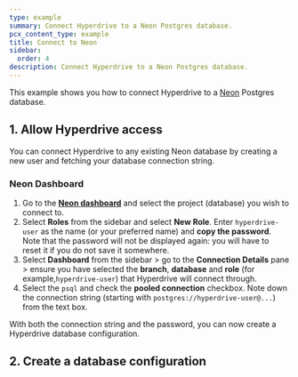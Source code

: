 ```yaml
---
type: example
summary: Connect Hyperdrive to a Neon Postgres database.
pcx_content_type: example
title: Connect to Neon
sidebar:
  order: 4
description: Connect Hyperdrive to a Neon Postgres database.
---
```



This example shows you how to connect Hyperdrive to a [Neon](https://neon.tech/) Postgres database.

## 1. Allow Hyperdrive access

You can connect Hyperdrive to any existing Neon database by creating a new user and fetching your database connection string.

### Neon Dashboard

1. Go to the [**Neon dashboard**](https://console.neon.tech/app/projects) and select the project (database) you wish to connect to.
2. Select **Roles** from the sidebar and select **New Role**. Enter `hyperdrive-user` as the name (or your preferred name) and **copy the password**. Note that the password will not be displayed again: you will have to reset it if you do not save it somewhere.
3. Select **Dashboard** from the sidebar > go to the **Connection Details** pane > ensure you have selected the **branch**, **database** and **role** (for example,`hyperdrive-user`) that Hyperdrive will connect through.
4. Select the `psql` and check the **pooled connection** checkbox. Note down the connection string (starting with `postgres://hyperdrive-user@...`) from the text box.

With both the connection string and the password, you can now create a Hyperdrive database configuration.

## 2. Create a database configuration

<Render file="create-hyperdrive-config" />
